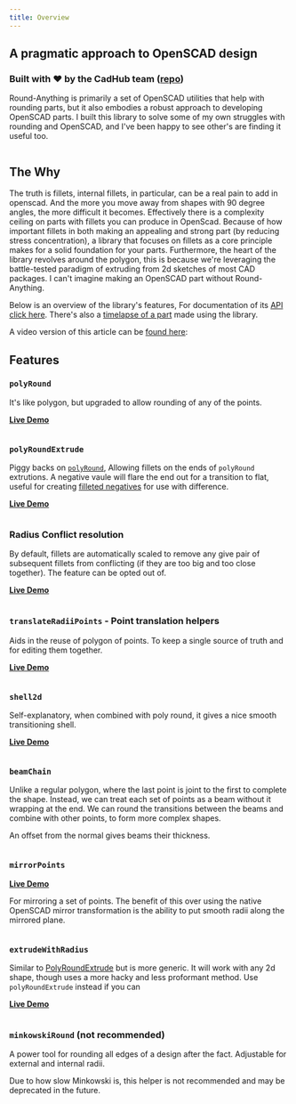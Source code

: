 ```yaml
---
title: Overview
---
```





## A pragmatic approach to OpenSCAD design

### Built with ❤ by the CadHub team ([repo](https://github.com/Irev-Dev/Round-Anything))

Round-Anything is primarily a set of OpenSCAD utilities that help with rounding parts, but it also embodies a robust approach to developing OpenSCAD parts. I built this library to solve some of my own struggles with rounding and OpenSCAD, and I've been happy to see other's are finding it useful too.

<Image img={socialMediaSnippets} className="mb-8 bg-contain rounded-md overflow-hidden" />

## The Why

The truth is fillets, internal fillets, in particular, can be a real pain to add in openscad.
And the more you move away from shapes with 90 degree angles, the more difficult it becomes.
Effectively there is a complexity ceiling on parts with fillets you can produce in OpenScad.
Because of how important fillets in both making an appealing and strong part (by reducing stress concentration), a library that focuses on fillets as a core principle makes for a solid foundation for your parts.
Furthermore, the heart of the library revolves around the polygon, this is because we're leveraging the battle-tested paradigm of extruding from 2d sketches of most CAD packages.
I can't imagine making an OpenSCAD part without Round-Anything.

Below is an overview of the library's features, For documentation of its [API click here](/docs/round-anything/api-reference).
There's also a [timelapse of a part](https://twitter.com/IrevDev/status/1292945044647731201) made using the library.

A video version of this article can be [found here](https://www.youtube.com/watch?v=laxv2wFKq8Q):

##  Features

### `polyRound`
It's like polygon, but upgraded to allow rounding of any of the points.

**[Live Demo](https://cadhub.xyz/dev-ide/openscad#fetch_text_v1=https%3A%2F%2Fraw.githubusercontent.com%2FIrev-Dev%2FRound-Anything%2Fmaster%2Fexamples%2Fpolyround.scad)**

<Image img={polyroundDemo} className="mb-8 bg-contain rounded-md overflow-hidden" />

### `polyRoundExtrude`
Piggy backs on [`polyRound`](/docs/round-anything/overview#polyround), Allowing fillets on the ends of `polyRound` extrutions.
A negative vaule will flare the end out for a transition to flat, useful for creating [filleted negatives](https://github.com/Irev-Dev/Round-Anything/discussions/25#discussioncomment-795765) for use with difference.

**[Live Demo](https://cadhub.xyz/dev-ide/openscad#fetch_text_v1=https%3A%2F%2Fraw.githubusercontent.com%2FIrev-Dev%2FRound-Anything%2Fmaster%2Fexamples%2FpolyRoundExtrude.scad)**

<Image img={polyroundExtrude} className="mb-8 bg-contain rounded-md overflow-hidden" />

### Radius Conflict resolution
By default, fillets are automatically scaled to remove any give pair of subsequent fillets from conflicting (if they are too big and too close together).
The feature can be opted out of.

**[Live Demo](https://cadhub.xyz/dev-ide/openscad#fetch_text_v1=https%3A%2F%2Fraw.githubusercontent.com%2FIrev-Dev%2FRound-Anything%2Fmaster%2Fexamples%2Fradii-conflict.scad)**

<Image img={conflictResolution} className="mb-8 bg-contain rounded-md overflow-hidden" />

### `translateRadiiPoints` - Point translation helpers
Aids in the reuse of polygon of points. To keep a single source of truth and for editing them together.

**[Live Demo](https://cadhub.xyz/dev-ide/openscad#fetch_text_v1=https%3A%2F%2Fraw.githubusercontent.com%2FIrev-Dev%2FRound-Anything%2Fmaster%2Fexamples%2FtranslateRadiiPoints.scad)**

<Image img={pointTranslation} className="mb-8 bg-contain rounded-md overflow-hidden" />

### `shell2d`
Self-explanatory, when combined with poly round, it gives a nice smooth transitioning shell.

**[Live Demo](https://cadhub.xyz/dev-ide/openscad#fetch_text_v1=https%3A%2F%2Fraw.githubusercontent.com%2FIrev-Dev%2FRound-Anything%2Fmaster%2Fexamples%2Fshell2d.scad)**

<Image img={shell2d} className="mb-8 bg-contain rounded-md overflow-hidden" />

###  `beamChain`
Unlike a regular polygon, where the last point is joint to the first to complete the shape.
Instead, we can treat each set of points as a beam without it wrapping at the end.
We can round the transitions between the beams and combine with other points, to form more complex shapes.

An offset from the normal gives beams their thickness.

<Image img={beamChain} className="mb-8 bg-contain rounded-md overflow-hidden" />

### `mirrorPoints`

**[Live Demo](https://cadhub.xyz/dev-ide/openscad#fetch_text_v1=https%3A%2F%2Fraw.githubusercontent.com%2FIrev-Dev%2FRound-Anything%2Fmaster%2Fexamples%2FmirrorPoints.scad)**

For mirroring a set of points.
The benefit of this over using the native OpenSCAD mirror transformation is the ability to put smooth radii along the mirrored plane.

<Image img={mirrorPoints} className="mb-8 bg-contain rounded-md overflow-hidden" />


### `extrudeWithRadius`
Similar to [PolyRoundExtrude](http://localhost:3000/docs/round-anything/overview#polyroundextrude) but is more generic.
It will work with any 2d shape, though uses a more hacky and less proformant method.
Use `polyRoundExtrude` instead if you can

**[Live Demo](https://cadhub.xyz/dev-ide/openscad#fetch_text_v1=https%3A%2F%2Fraw.githubusercontent.com%2FIrev-Dev%2FRound-Anything%2Fmaster%2Fexamples%2FextrudeWithRadius.scad)**

<Image img={radiusExtrude} className="mb-8 bg-contain rounded-md overflow-hidden" />

### `minkowskiRound` (not recommended)
A power tool for rounding all edges of a design after the fact.
Adjustable for external and internal radii.

Due to how slow Minkowski is, this helper is not recommended and may be deprecated in the future.

<Image img={minkowskiRounded} className="mb-8 bg-contain rounded-md overflow-hidden" />
